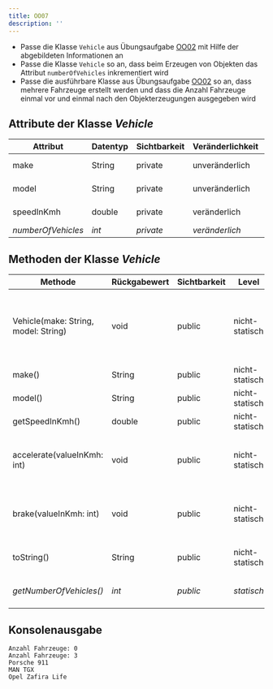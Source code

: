 ```yaml
---
title: OO07
description: ''
---
```



- Passe die Klasse `Vehicle` aus Übungsaufgabe [OO02](oo02) mit Hilfe der
  abgebildeten Informationen an
- Passe die Klasse `Vehicle` so an, dass beim Erzeugen von Objekten das Attribut
  `numberOfVehicles` inkrementiert wird
- Passe die ausführbare Klasse aus Übungsaufgabe [OO02](oo02) so an, dass
  mehrere Fahrzeuge erstellt werden und dass die Anzahl Fahrzeuge einmal vor und
  einmal nach den Objekterzeugungen ausgegeben wird

## Attribute der Klasse _Vehicle_

| Attribut           | Datentyp | Sichtbarkeit | Veränderlichkeit | Level          |
| ------------------ | -------- | ------------ | ---------------- | -------------- |
| make               | String   | private      | unveränderlich   | nicht-statisch |
| model              | String   | private      | unveränderlich   | nicht-statisch |
| speedInKmh         | double   | private      | veränderlich     | nicht-statisch |
| _numberOfVehicles_ | _int_    | _private_    | _veränderlich_   | _statisch_     |

## Methoden der Klasse _Vehicle_

| Methode                              | Rückgabewert | Sichtbarkeit | Level          | Beschreibung                                                                          |
| ------------------------------------ | ------------ | ------------ | -------------- | ------------------------------------------------------------------------------------- |
| Vehicle(make: String, model: String) | void         | public       | nicht-statisch | _Festlegen des Herstellers und des Modells sowie Inkrementieren der Anzahl Fahrzeuge_ |
| make()                               | String       | public       | nicht-statisch | Rückgabe des Herstellers                                                              |
| model()                              | String       | public       | nicht-statisch | Rückgabe des Modells                                                                  |
| getSpeedInKmh()                      | double       | public       | nicht-statisch | Rückgabe der Geschwindigkeit                                                          |
| accelerate(valueInKmh: int)          | void         | public       | nicht-statisch | Erhöhung der Geschwindigkeit um den eingehenden Wert                                  |
| brake(valueInKmh: int)               | void         | public       | nicht-statisch | Reduzierung der Geschwindigkeit um den eingehenden Wert                               |
| toString()                           | String       | public       | nicht-statisch | Rückgabe: Hersteller Modell                                                           |
| _getNumberOfVehicles()_              | _int_        | _public_     | _statisch_     | _Rückgabe der Anzahl Fahrzeuge_                                                       |

## Konsolenausgabe

```console
Anzahl Fahrzeuge: 0
Anzahl Fahrzeuge: 3
Porsche 911
MAN TGX
Opel Zafira Life
```

<Exercise pullRequest="29" branchSuffix="oo/07" />
